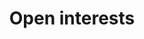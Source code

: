 ---
title: Open interests
openapi: "/open-apis/node.json GET /node/v1/open_interest/{base}/{quote}"
sidebarTitle: Open interests
--- 